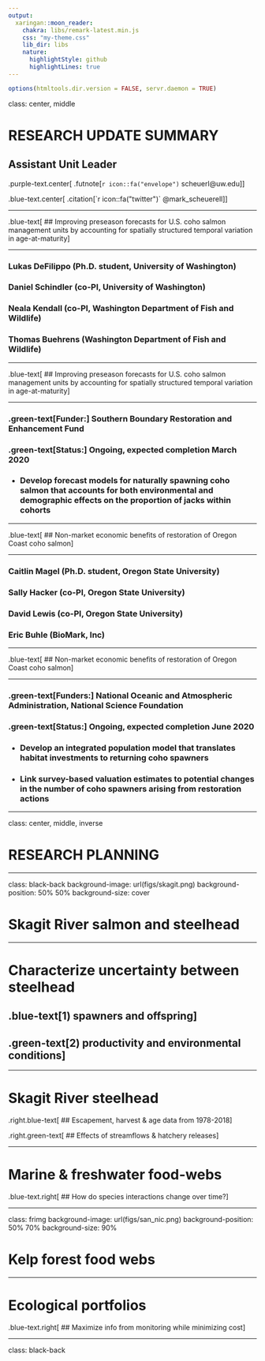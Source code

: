 ```yaml
---
output:
  xaringan::moon_reader:
    chakra: libs/remark-latest.min.js
    css: "my-theme.css"
    lib_dir: libs
    nature:
      highlightStyle: github
      highlightLines: true
---
```


```r
options(htmltools.dir.version = FALSE, servr.daemon = TRUE)
```

class: center, middle

# RESEARCH UPDATE SUMMARY
## Assistant Unit Leader

.purple-text.center[
.futnote[`r icon::fa("envelope")` scheuerl@uw.edu]
]

.blue-text.center[
.citation[`r icon::fa("twitter")` @mark_scheuerell]
]

---

.blue-text[
## Improving preseason forecasts for U.S. coho salmon management units by accounting for spatially structured temporal variation in age-at-maturity
]

***

### Lukas DeFilippo (Ph.D. student, University of Washington)
### Daniel Schindler (co-PI, University of Washington)
### Neala Kendall (co-PI, Washington Department of Fish and Wildlife)
### Thomas Buehrens (Washington Department of Fish and Wildlife)

---

.blue-text[
## Improving preseason forecasts for U.S. coho salmon management units by accounting for spatially structured temporal variation in age-at-maturity
]

***

### .green-text[Funder:] Southern Boundary Restoration and Enhancement Fund

### .green-text[Status:] Ongoing, expected completion March 2020

* ### Develop forecast models for naturally spawning coho salmon that accounts for both environmental and demographic effects on the proportion of jacks within cohorts

---

.blue-text[
## Non-market economic benefits of restoration of Oregon Coast coho salmon
]

***

### Caitlin Magel (Ph.D. student, Oregon State University)
### Sally Hacker (co-PI, Oregon State University) 
### David Lewis (co-PI, Oregon State University)
### Eric Buhle (BioMark, Inc)

---

.blue-text[
## Non-market economic benefits of restoration of Oregon Coast coho salmon
]

***

### .green-text[Funders:] National Oceanic and Atmospheric Administration, National Science Foundation

### .green-text[Status:] Ongoing, expected completion June 2020

* ### Develop an integrated population model that translates habitat investments to returning coho spawners

* ### Link survey-based valuation estimates to potential changes in the number of coho spawners arising from restoration actions


---

class: center, middle, inverse

# RESEARCH PLANNING

---

class: black-back
background-image: url(figs/skagit.png)
background-position: 50% 50%
background-size: cover

# Skagit River salmon and steelhead

---

# Characterize uncertainty between steelhead

## .blue-text[1) spawners and offspring]

## .green-text[2) productivity and environmental conditions]

---

# Skagit River steelhead

.right.blue-text[
## Escapement, harvest & age data from 1978-2018
]

.right.green-text[
## Effects of streamflows & hatchery releases
]


---

# Marine & freshwater food-webs

.blue-text.right[
## How do species interactions change over time?
]

---

class: frimg
background-image: url(figs/san_nic.png)
background-position: 50% 70%
background-size: 90%

# Kelp forest food webs

---

# Ecological portfolios

.blue-text.right[
## Maximize info from monitoring while minimizing cost
]

---

class: black-back

